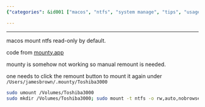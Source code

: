 ```yaml
---
{"categories": &id001 ["macos", "ntfs", "system manage", "tips", "usage"], "category": "Volume Management", "date": "2022-08-08 05:19:14", "description": "This article provides a step-by-step guide on how to mount NTFS volumes on MacOS using a command-line tool, along with troubleshooting tips for fixing issues when the app is not functioning properly. The instructions cover the process of unmounting and remounting a specific volume to ensure smooth performance.", "tags": *id001, "title": "MacOS mount ntfs volumes"}

---
```


------

macos mount ntfs read-only by default.

code from [mounty.app](https://mounty.app/)

mounty is somehow not working so manual remount is needed.

one needs to click the remount button to mount it again under `/Users/jamesbrown/.mounty/Toshiba3000`
```bash
sudo umount /Volumes/Toshiba3000
sudo mkdir /Volumes/Toshiba3000; sudo mount -t ntfs -o rw,auto,nobrowse /dev/<diskIdentifier> /Volumes/Toshiba3000

```

